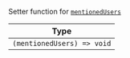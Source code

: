Setter function for [`mentionedUsers`](../contexts/message-input-context#mentionedusers)

| Type |
| - |
| `(mentionedUsers) => void` |
